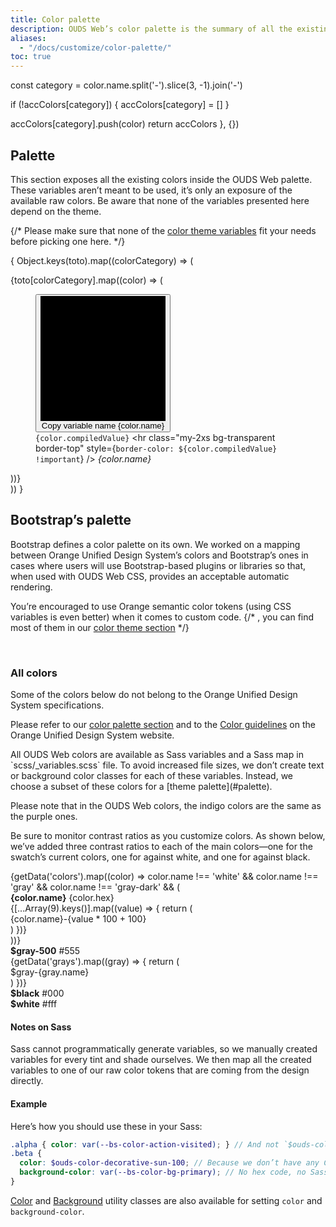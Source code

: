 ```yaml
---
title: Color palette
description: OUDS Web’s color palette is the summary of all the existing and useable colors.
aliases:
  - "/docs/customize/color-palette/"
toc: true
---
```



  const category = color.name.split('-').slice(3, -1).join('-')

  if (!accColors[category]) {
    accColors[category] = []
  }

  accColors[category].push(color)
  return accColors
}, {})

## Palette

This section exposes all the existing colors inside the OUDS Web palette. These variables aren’t meant to be used, it’s only an exposure of the available raw colors. Be aware that none of the variables presented here depend on the theme.

{/* Please make sure that none of the [color theme variables]([[docsref:/customize/color-theme]]) fit your needs before picking one here. */}

{
  Object.keys(toto).map((colorCategory) => (
    <div class="row row-cols-1 row-cols-sm-2 row-cols-md-4 row-cols-lg-3 row-cols-xl-5 gy-tall pb-lg">
      {toto[colorCategory].map((color) => (
        <figure class="mb-none" aria-label={color.name}>
          <button class="border-none p-none color-copy ratio ratio-1x1" data-clipboard-text={color.name} data-bs-toggle="tooltip" data-bs-title="Copy to clipboard">
            <svg viewBox="0 0 100 100" class="rounded" aria-hidden="true" preserveAspectRatio="xMidYMid meet">
              {color.compiledValue.includes('rgba') && (
                <>
                  <rect fill="#fff" width="50" height="100"/>
                  <rect fill="#141414" x="50" width="50" height="100"/>
                </>
              )}
              <rect fill={color.compiledValue} width="100" height="100"/>
              {color.compiledValue.includes('rgba') && (
                <>
                  <svg class="decorative-xs-icon text-always-black" x="15" y="15" width="20" height="20" aria-hidden="true">
                    <use xlink:href="#ui-light-mode"/>
                  </svg>
                  <svg class="decorative-xs-icon text-always-white" x="65" y="15" width="20" height="20" aria-hidden="true">
                    <use xlink:href="#ui-dark-mode"/>
                  </svg>
                </>
              )}
            </svg>
            <span class="visually-hidden">Copy variable name {color.name}</span>
          </button>
          <figcaption class="py-2xs">
            <code class="user-select-all">{color.compiledValue}</code>
            <hr class="my-2xs bg-transparent border-top" style={`border-color: ${color.compiledValue} !important`} />
            <var class="user-select-all">{color.name}</var>
          </figcaption>
        </figure>
      ))}
    </div>
  ))
}

## Bootstrap’s palette

Bootstrap defines a color palette on its own. We worked on a mapping between Orange Unified Design System’s colors and Bootstrap’s ones in cases where users will use Bootstrap-based plugins or libraries so that, when used with OUDS Web CSS, provides an acceptable automatic rendering.

You’re encouraged to use Orange semantic color tokens (using CSS variables is even better) when it comes to custom code.
{/* , you can find most of them in our [color theme section]([[docsref:/customize/color-theme]]) */}

<BootstrapCompatibility>
<br />

### All colors

<Callout type="danger">
Some of the colors below do not belong to the Orange Unified Design System specifications.

Please refer to our [color palette section](#palette) and to the [Color guidelines](https://unified-design-system.orange.com/472794e18/p/217ac6-color) on the Orange Unified Design System website.
</Callout>

<Callout type="warning">
All OUDS Web colors are available as Sass variables and a Sass map in `scss/_variables.scss` file. To avoid increased file sizes, we don’t create text or background color classes for each of these variables. Instead, we choose a subset of these colors for a [theme palette](#palette).

Please note that in the OUDS Web colors, the indigo colors are the same as the purple ones.
</Callout>

Be sure to monitor contrast ratios as you customize colors. As shown below, we’ve added three contrast ratios to each of the main colors—one for the swatch’s current colors, one for against white, and one for against black.

<div class="row font-monospace">
  {getData('colors').map((color) => color.name !== 'white' && color.name !== 'gray' && color.name !== 'gray-dark' && (
    <div class="col-md-4 mb-lg">
      <div class={`p-lg mb-sm position-relative swatch-${color.name}`}>
        <strong class="d-block">{color.name}</strong>
        {color.hex}
      </div>
      {[...Array(9).keys()].map((value) => {
        return (
          <div class={`p-lg bd-${color.name}-${value * 100 + 100}`}>{color.name}-{value * 100 + 100}</div>
        )
      })}
    </div>
  ))}

  <div class="col-md-4 mb-lg">
    <div class="p-lg mb-sm position-relative swatch-gray-500">
      <strong class="d-block">$gray-500</strong>
      #555
    </div>
    {getData('grays').map((gray) => {
      return (
        <div class={`p-lg bd-gray-${gray.name}`}>$gray-{gray.name}</div>
      )
    })}
  </div>

  <div class="col-md-4 mb-lg">
    <div class="p-lg mb-sm bd-black text-always-on-black">
      <strong class="d-block">$black</strong>
      #000
    </div>
    <div class="p-lg mb-sm bd-white border">
      <strong class="d-block">$white</strong>
      #fff
    </div>
  </div>
</div>

#### Notes on Sass

Sass cannot programmatically generate variables, so we manually created variables for every tint and shade ourselves. We then map all the created variables to one of our raw color tokens that are coming from the design directly.

#### Example

Here’s how you should use these in your Sass:

```scss
.alpha { color: var(--bs-color-action-visited); } // And not `$ouds-color-decorative-amethyst-600` or `$ouds-color-action-visited-light` directly
.beta {
  color: $ouds-color-decorative-sun-100; // Because we don’t have any CSS variable but prefer avoid the raw variables
  background-color: var(--bs-color-bg-primary); // No hex code, no Sass variable
}
```

[Color]([[docsref:/utilities/colors]]) and [Background]([[docsref:/utilities/background]]) utility classes are also available for setting `color` and `background-color`.
</BootstrapCompatibility>
